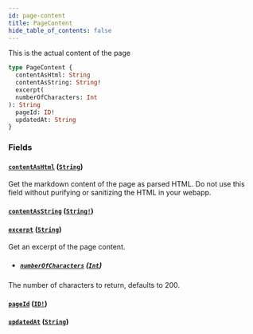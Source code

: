 ```yaml
---
id: page-content
title: PageContent
hide_table_of_contents: false
---
```



This is the actual content of the page

```graphql
type PageContent {
  contentAsHtml: String
  contentAsString: String!
  excerpt(
  numberOfCharacters: Int
): String
  pageId: ID!
  updatedAt: String
}
```


### Fields

#### [`contentAsHtml`](#) ([`String`](/demand/api/graphql-storefront/reference/scalars/string))

Get the markdown content of the page as parsed HTML. Do not use this field
without purifying or sanitizing the HTML in your webapp.


#### [`contentAsString`](#) ([`String!`](/demand/api/graphql-storefront/reference/scalars/string))




#### [`excerpt`](#) ([`String`](/demand/api/graphql-storefront/reference/scalars/string))

Get an excerpt of the page content.
- ##### [`numberOfCharacters`](#) ([`Int`](/demand/api/graphql-storefront/reference/scalars/int))

The number of characters to return, defaults to 200.


#### [`pageId`](#) ([`ID!`](/demand/api/graphql-storefront/reference/scalars/id))




#### [`updatedAt`](#) ([`String`](/demand/api/graphql-storefront/reference/scalars/string))






